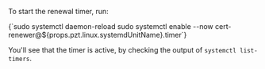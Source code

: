 To start the renewal timer, run:

<CodeBlock autoCopy language="bash">
  {`sudo systemctl daemon-reload
sudo systemctl enable --now cert-renewer@${props.pzt.linux.systemdUnitName}.timer`}
</CodeBlock>

You'll see that the timer is active, by checking the output of `systemctl list-timers`.
